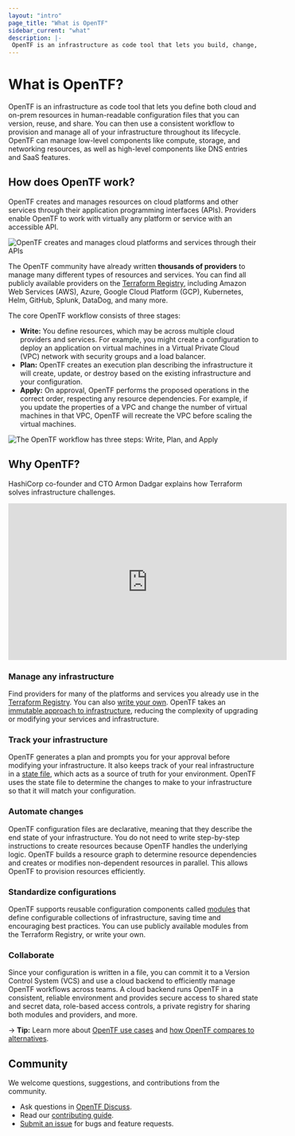 ```yaml
---
layout: "intro"
page_title: "What is OpenTF"
sidebar_current: "what"
description: |-
 OpenTF is an infrastructure as code tool that lets you build, change, and version cloud and on-prem resources safely and efficiently.
---
```

# What is OpenTF?

OpenTF is an infrastructure as code tool that lets you define both cloud and on-prem resources in human-readable configuration files that you can version, reuse, and share. You can then use a consistent workflow to provision and manage all of your infrastructure throughout its lifecycle. OpenTF can manage low-level components like compute, storage, and networking resources, as well as high-level components like DNS entries and SaaS features.

## How does OpenTF work?

OpenTF creates and manages resources on cloud platforms and other services through their application programming interfaces (APIs). Providers enable OpenTF to work with virtually any platform or service with an accessible API.

![OpenTF creates and manages cloud platforms and services through their APIs](/img/docs/intro-opentf-apis.png)

The OpenTF community have already written **thousands of providers** to manage many different types of resources and services. You can find all publicly available providers on the [Terraform Registry](https://registry.terraform.io/), including Amazon Web Services (AWS), Azure, Google Cloud Platform (GCP), Kubernetes, Helm, GitHub, Splunk, DataDog, and many more.

The core OpenTF workflow consists of three stages:

- **Write:** You define resources, which may be across multiple cloud providers and services. For example, you might create a configuration to deploy an application on virtual machines in a Virtual Private Cloud (VPC) network with security groups and a load balancer.
- **Plan:** OpenTF creates an execution plan describing the infrastructure it will create, update, or destroy based on the existing infrastructure and your configuration.
- **Apply:** On approval, OpenTF performs the proposed operations in the correct order, respecting any resource dependencies. For example, if you update the properties of a VPC and change the number of virtual machines in that VPC, OpenTF will recreate the VPC before scaling the virtual machines.

![The OpenTF workflow has three steps: Write, Plan, and Apply](/img/docs/intro-opentf-workflow.png)

## Why OpenTF?

HashiCorp co-founder and CTO Armon Dadgar explains how Terraform solves infrastructure challenges.

<iframe src="https://www.youtube.com/embed/h970ZBgKINg" frameborder="0" allowfullscreen="true"  width="560" height="315" ></iframe>

### Manage any infrastructure

Find providers for many of the platforms and services you already use in the [Terraform Registry](https://registry.terraform.io/). You can also [write your own](/opentf/plugin). OpenTF takes an [immutable approach to infrastructure](https://www.hashicorp.com/resources/what-is-mutable-vs-immutable-infrastructure), reducing the complexity of upgrading or modifying your services and infrastructure.

### Track your infrastructure

OpenTF generates a plan and prompts you for your approval before modifying your infrastructure. It also keeps track of your real infrastructure in a [state file](/opentf/language/state), which acts as a source of truth for your environment. OpenTF uses the state file to determine the changes to make to your infrastructure so that it will match your configuration.

### Automate changes

OpenTF configuration files are declarative, meaning that they describe the end state of your infrastructure. You do not need to write step-by-step instructions to create resources because OpenTF handles the underlying logic. OpenTF builds a resource graph to determine resource dependencies and creates or modifies non-dependent resources in parallel. This allows OpenTF to provision resources efficiently.

### Standardize configurations

OpenTF supports reusable configuration components called [modules](/opentf/language/modules) that define configurable collections of infrastructure, saving time and encouraging best practices. You can use publicly available modules from the Terraform Registry, or write your own.

### Collaborate

Since your configuration is written in a file, you can commit it to a Version Control System (VCS) and use a cloud backend to efficiently manage OpenTF workflows across teams. A cloud backend runs OpenTF in a consistent, reliable environment and provides secure access to shared state and secret data, role-based access controls, a private registry for sharing both modules and providers, and more.

-> **Tip:** Learn more about [OpenTF use cases](/opentf/intro/use-cases) and [how OpenTF compares to alternatives](/opentf/intro/vs).

## Community

We welcome questions, suggestions, and contributions from the community.

- Ask questions in [OpenTF Discuss](https://github.com/placeholderplaceholderplaceholder/opentf/discussions).
- Read our [contributing guide](https://github.com/placeholderplaceholderplaceholder/opentf/blob/main/.github/CONTRIBUTING.md).
- [Submit an issue](https://github.com/placeholderplaceholderplaceholder/opentf/issues/new/choose) for bugs and feature requests.
